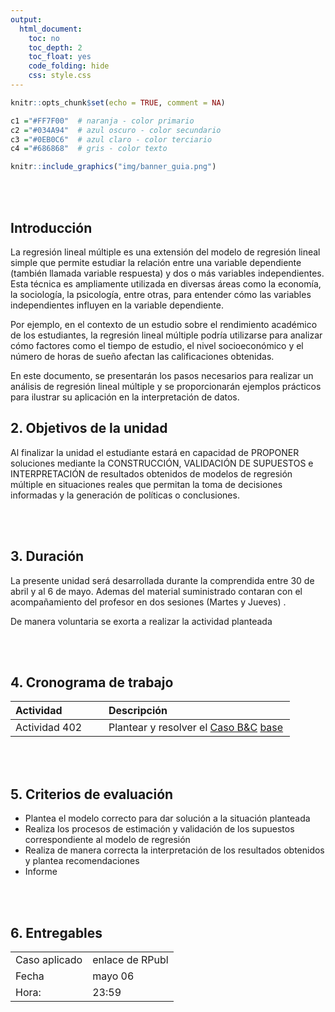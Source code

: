 ```yaml
---
output:
  html_document:
    toc: no
    toc_depth: 2
    toc_float: yes
    code_folding: hide
    css: style.css
---
```



```r
knitr::opts_chunk$set(echo = TRUE, comment = NA)

c1 ="#FF7F00"  # naranja - color primario 
c2 ="#034A94"  # azul oscuro - color secundario
c3 ="#0EB0C6"  # azul claro - color terciario
c4 ="#686868"  # gris - color texto
```


```r
knitr::include_graphics("img/banner_guia.png")
```

<br/><br/>

## **Introducción**

 La regresión lineal múltiple es una extensión del modelo de regresión lineal simple que permite estudiar la relación entre una variable dependiente (también llamada variable respuesta) y dos o más variables independientes. Esta técnica es ampliamente utilizada en diversas áreas como la economía, la sociología, la psicología, entre otras, para entender cómo las variables independientes influyen en la variable dependiente.

Por ejemplo, en el contexto de un estudio sobre el rendimiento académico de los estudiantes, la regresión lineal múltiple podría utilizarse para analizar cómo factores como el tiempo de estudio, el nivel socioeconómico y el número de horas de sueño afectan las calificaciones obtenidas.

En este documento, se presentarán los pasos necesarios para realizar un análisis de regresión lineal múltiple y se proporcionarán ejemplos prácticos para ilustrar su aplicación en la interpretación de datos.


## **2. Objetivos de la unidad**

Al finalizar la unidad el estudiante estará en capacidad de PROPONER soluciones mediante la CONSTRUCCIÓN, VALIDACIÓN DE SUPUESTOS e INTERPRETACIÓN de resultados obtenidos de modelos de regresión múltiple  en situaciones reales que permitan la toma de decisiones informadas y la generación de políticas o conclusiones.

<br/><br/>

## **3. Duración**

La presente  unidad será desarrollada durante la comprendida entre 30 de abril  y al 6 de mayo. Ademas del material suministrado  contaran con el acompañamiento del profesor en dos sesiones (Martes y Jueves) . 

De manera voluntaria se exorta  a realizar la actividad planteada 

<br/><br/>

## **4. Cronograma de trabajo**


|Actividad      | Descripción                    | 
|:--------------|:-----------------------------  |
|Actividad 402  | Plantear y resolver el [Caso B&C](https://github.com/dgonxalex80/300MAE014/blob/main/pdf/Caso%20B%26C.pdf.) [base](https://github.com/dgonxalex80/300MAE014/blob/main/data/BienesyCasas1.xls)





<br/><br/>

## **5. Criterios de evaluación**

+ Plantea el modelo correcto para dar solución a la situación planteada	
+ Realiza los procesos de estimación y validación de los supuestos correspondiente al modelo de regresión 
+ Realiza de manera correcta la interpretación de los resultados obtenidos y plantea recomendaciones 
+ Informe 

<br/><br/>

## **6. Entregables** 

|                   |                                       |
|:------------------|:--------------------------------------|
| Caso aplicado     | enlace de RPubl                       |
|Fecha              | mayo 06                                |
|Hora:              | 23:59                                 |